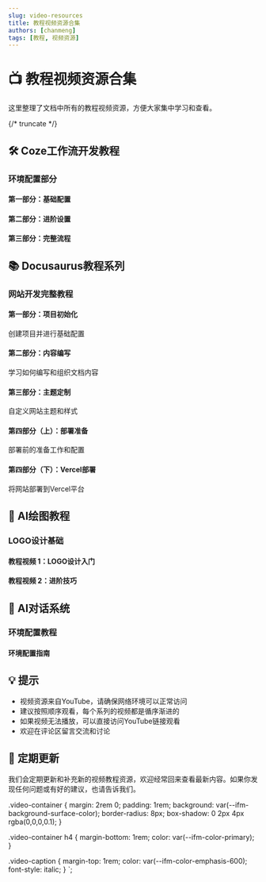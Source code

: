 ```yaml
---
slug: video-resources
title: 教程视频资源合集
authors: [chanmeng]
tags: [教程, 视频资源]
---
```



# 📺 教程视频资源合集

这里整理了文档中所有的教程视频资源，方便大家集中学习和查看。

{/* truncate */}

## 🛠️ Coze工作流开发教程

### 环境配置部分

<div className="video-container">
  <h4>第一部分：基础配置</h4>
  <ReactPlayer
    url="https://www.youtube.com/embed/ANmv1dMY7fY"
    controls={true}
    width="100%"
    height="100%"
    style={{ aspectRatio: '16/9' }}
  />
</div>

<div className="video-container">
  <h4>第二部分：进阶设置</h4>
  <ReactPlayer
    url="https://www.youtube.com/embed/85Z324xsD-w"
    controls={true}
    width="100%"
    height="100%"
    style={{ aspectRatio: '16/9' }}
  />
</div>

<div className="video-container">
  <h4>第三部分：完整流程</h4>
  <ReactPlayer
    url="https://www.youtube.com/embed/4VVJv9SfJqc"
    controls={true}
    width="100%"
    height="100%"
    style={{ aspectRatio: '16/9' }}
  />
</div>

## 📚 Docusaurus教程系列

### 网站开发完整教程

<div className="video-container">
  <h4>第一部分：项目初始化</h4>
  <ReactPlayer
    url="https://www.youtube.com/watch?v=1Lz0AcHg-YA"
    controls={true}
    width="100%"
    height="100%"
    style={{ aspectRatio: '16/9' }}
  />
  <p className="video-caption">创建项目并进行基础配置</p>
</div>

<div className="video-container">
  <h4>第二部分：内容编写</h4>
  <ReactPlayer
    url="https://www.youtube.com/watch?v=2qignfsG6hQ"
    controls={true}
    width="100%"
    height="100%"
    style={{ aspectRatio: '16/9' }}
  />
  <p className="video-caption">学习如何编写和组织文档内容</p>
</div>

<div className="video-container">
  <h4>第三部分：主题定制</h4>
  <ReactPlayer
    url="https://www.youtube.com/watch?v=Ul961yMmsU0"
    controls={true}
    width="100%"
    height="100%"
    style={{ aspectRatio: '16/9' }}
  />
  <p className="video-caption">自定义网站主题和样式</p>
</div>

<div className="video-container">
  <h4>第四部分（上）：部署准备</h4>
  <ReactPlayer
    url="https://www.youtube.com/watch?v=NlEeWesK3Jw"
    controls={true}
    width="100%"
    height="100%"
    style={{ aspectRatio: '16/9' }}
  />
  <p className="video-caption">部署前的准备工作和配置</p>
</div>

<div className="video-container">
  <h4>第四部分（下）：Vercel部署</h4>
  <ReactPlayer
    url="https://www.youtube.com/watch?v=eRA6Z67rAeQ"
    controls={true}
    width="100%"
    height="100%"
    style={{ aspectRatio: '16/9' }}
  />
  <p className="video-caption">将网站部署到Vercel平台</p>
</div>

## 🎨 AI绘图教程

### LOGO设计基础

<div className="video-container">
  <h4>教程视频 1：LOGO设计入门</h4>
  <ReactPlayer
    url="https://www.youtube.com/embed/JKTXXC1qt5o"
    controls={true}
    width="100%"
    height="100%"
    style={{ aspectRatio: '16/9' }}
  />
</div>

<div className="video-container">
  <h4>教程视频 2：进阶技巧</h4>
  <ReactPlayer
    url="https://www.youtube.com/embed/n8JVcE5YEi4"
    controls={true}
    width="100%"
    height="100%"
    style={{ aspectRatio: '16/9' }}
  />
</div>

## 🤖 AI对话系统

### 环境配置教程

<div className="video-container">
  <h4>环境配置指南</h4>
  <ReactPlayer
    url="https://www.youtube.com/embed/sJdptJj9pAw"
    controls={true}
    width="100%"
    height="100%"
    style={{ aspectRatio: '16/9' }}
  />
</div>

## 💡 提示

- 视频资源来自YouTube，请确保网络环境可以正常访问
- 建议按照顺序观看，每个系列的视频都是循序渐进的
- 如果视频无法播放，可以直接访问YouTube链接观看
- 欢迎在评论区留言交流和讨论

## 🔄 定期更新

我们会定期更新和补充新的视频教程资源，欢迎经常回来查看最新内容。如果你发现任何问题或有好的建议，也请告诉我们。

.video-container {
  margin: 2rem 0;
  padding: 1rem;
  background: var(--ifm-background-surface-color);
  border-radius: 8px;
  box-shadow: 0 2px 4px rgba(0,0,0,0.1);
}

.video-container h4 {
  margin-bottom: 1rem;
  color: var(--ifm-color-primary);
}

.video-caption {
  margin-top: 1rem;
  color: var(--ifm-color-emphasis-600);
  font-style: italic;
}
`; 